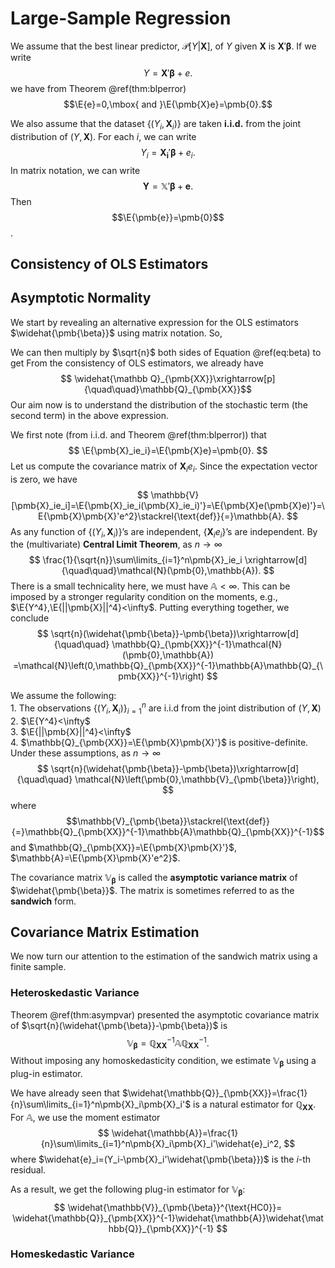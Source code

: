 # Large-Sample Regression
We assume that the best linear predictor, $\mathscr{P}[Y|\pmb{X}]$, of $Y$ given $\pmb{X}$ is $\pmb{X}'\pmb{\beta}$. If we write
$$
Y=\pmb{X}'\pmb{\beta}+e.
$$
we have from Theorem \@ref(thm:blperror)
$$\E{e}=0,\mbox{ and }\E{\pmb{X}e}=\pmb{0}.$$

We also assume that the dataset $\{(Y_i,\pmb{X}_i)\}$ are taken **i.i.d.** from the joint distribution of $(Y,\pmb{X})$. For each $i$, we can write
$$
Y_i=\pmb{X_i}'\pmb{\beta}+e_i.
$$
In matrix notation, we can write
$$
\pmb{Y}=\mathbb{X}'\pmb{\beta}+\pmb{e}.
$$
Then
$$\E{\pmb{e}}=\pmb{0}$$.

## Consistency of OLS Estimators

## Asymptotic Normality
We start by revealing an alternative expression for the OLS estimators $\widehat{\pmb{\beta}}$ using matrix notation.
\begin{align}
\widehat{\pmb{\beta}}
&=\left[\mathbb{X}'\mathbb{X}\right]^{-1}\mathbb{X}'\pmb{Y} \\
&=\left[\mathbb{X}'\mathbb{X}\right]^{-1}\mathbb{X}'(\mathbb{X}\pmb{\beta}+\pmb{e}) \\
&=\left[\mathbb{X}'\mathbb{X}\right]^{-1}(\mathbb{X}'\mathbb{X})\pmb{\beta}+
\left[\mathbb{X}'\mathbb{X}\right]^{-1}\mathbb{X}'\pmb{e} \\
&=\pmb{\beta} + \left[\mathbb{X}'\mathbb{X}\right]^{-1}\mathbb{X}'\pmb{e}
\end{align}
So,
\begin{equation}
\widehat{\pmb{\beta}}-\pmb{\beta} = \left[\mathbb{X}'\mathbb{X}\right]^{-1}\mathbb{X}'\pmb{e}
(\#eq:beta)
\end{equation}

We can then multiply by $\sqrt{n}$ both sides of Equation \@ref(eq:beta) to get
\begin{align}
\sqrt{n}\left(\widehat{\pmb{\beta}}-\pmb{\beta}\right)
&=\left( \frac{1}{n}\sum\limits_{i=1}^n\pmb{X}_i\pmb{X}_i' \right)^{-1}
\left( \frac{1}{\sqrt{n}}\sum\limits_{i=1}^n\pmb{X}_ie_i \right) \\
&=\widehat{\mathbb Q}_{\pmb{XX}}^{-1}
\left( \frac{1}{\sqrt{n}}\sum\limits_{i=1}^n\pmb{X}_ie_i \right)
\end{align}
From the consistency of OLS estimators, we already have 
$$ \widehat{\mathbb Q}_{\pmb{XX}}\xrightarrow[p]{\quad\quad}\mathbb{Q}_{\pmb{XX}}$$
Our aim now is to understand the distribution of the stochastic term (the second term) in the above expression.

We first note (from i.i.d. and Theorem \@ref(thm:blperror)) that 
$$
\E{\pmb{X}_ie_i}=\E{\pmb{X}e}=\pmb{0}.
$$
Let us compute the covariance matrix of $\pmb{X}_ie_i$. Since the expectation vector is zero, we have 
$$
\mathbb{V}[\pmb{X}_ie_i]=\E{\pmb{X}_ie_i(\pmb{X}_ie_i)'}=\E{\pmb{X}e(\pmb{X}e)'}=\E{\pmb{X}\pmb{X}'e^2}\stackrel{\text{def}}{=}\mathbb{A}.
$$
As any function of $\{(Y_i,\pmb{X}_i)\}$'s are independent,  $\{\pmb{X}_ie_i\}$'s are independent. By the (multivariate) **Central Limit Theorem**, as $n\to\infty$
$$
\frac{1}{\sqrt{n}}\sum\limits_{i=1}^n\pmb{X}_ie_i
\xrightarrow[d]{\quad\quad}\mathcal{N}(\pmb{0},\mathbb{A}).
$$
There is a small technicality here, we must have $\mathbb{A}<\infty$. This can be imposed by a stronger regularity condition on the moments, e.g.,
$\E{Y^4},\E{||\pmb{X}||^4}<\infty$.
Putting everything together, we conclude
$$
\sqrt{n}(\widehat{\pmb{\beta}}-\pmb{\beta})\xrightarrow[d]{\quad\quad}
\mathbb{Q}_{\pmb{XX}}^{-1}\mathcal{N}(\pmb{0},\mathbb{A})
=\mathcal{N}\left(0,\mathbb{Q}_{\pmb{XX}}^{-1}\mathbb{A}\mathbb{Q}_{\pmb{XX}}^{-1}\right)
$$

:::{.theorem #asympvar name="Asymptotic Distribution of OLS Estimators"}
We assume the following:  
1. The observations $\{(Y_i,\pmb{X}_i)\}_{i=1}^n$ are i.i.d from the joint
distribution of $(Y,\pmb{X})$  
2. $\E{Y^4}<\infty$  
3. $\E{||\pmb{X}||^4}<\infty$  
4. $\mathbb{Q}_{\pmb{XX}}=\E{\pmb{X}\pmb{X}'}$ is positive-definite.
Under these assumptions, as $n\to\infty$
$$
\sqrt{n}(\widehat{\pmb{\beta}}-\pmb{\beta})\xrightarrow[d]{\quad\quad}
\mathcal{N}\left(\pmb{0},\mathbb{V}_{\pmb{\beta}}\right),
$$
where 
$$\mathbb{V}_{\pmb{\beta}}\stackrel{\text{def}}{=}\mathbb{Q}_{\pmb{XX}}^{-1}\mathbb{A}\mathbb{Q}_{\pmb{XX}}^{-1}$$
and $\mathbb{Q}_{\pmb{XX}}=\E{\pmb{X}\pmb{X}'}$, $\mathbb{A}=\E{\pmb{X}\pmb{X}'e^2}$.
:::
The covariance matrix $\mathbb{V}_{\pmb{\beta}}$ is called the **asymptotic variance matrix** of $\widehat{\pmb{\beta}}$. The matrix is sometimes referred to as the **sandwich** form.

## Covariance Matrix Estimation
We now turn our attention to the estimation of the sandwich matrix using a finite sample.

### Heteroskedastic Variance
Theorem \@ref(thm:asympvar) presented the asymptotic covariance matrix of
$\sqrt{n}(\widehat{\pmb{\beta}}-\pmb{\beta})$ is
$$\mathbb{V}_{\pmb{\beta}}
=\mathbb{Q}_{\pmb{XX}}^{-1}\mathbb{A}\mathbb{Q}_{\pmb{XX}}^{-1}.$$
Without imposing any homoskedasticity condition, we estimate $\mathbb{V}_{\pmb{\beta}}$ using a plug-in estimator.

We have already seen that $\widehat{\mathbb{Q}}_{\pmb{XX}}=\frac{1}{n}\sum\limits_{i=1}^n\pmb{X}_i\pmb{X}_i'$ is a natural estimator for $\mathbb{Q}_{\pmb{XX}}$. For $\mathbb{A}$, we use the moment estimator
$$
\widehat{\mathbb{A}}=\frac{1}{n}\sum\limits_{i=1}^n\pmb{X}_i\pmb{X}_i'\widehat{e}_i^2,
$$
where $\widehat{e}_i=(Y_i-\pmb{X}_i'\widehat{\pmb{\beta}})$ is the $i$-th residual.


As a result, we get the following plug-in estimator for $\mathbb{V}_{\pmb{\beta}}$:
$$
\widehat{\mathbb{V}}_{\pmb{\beta}}^{\text{HC0}}=
\widehat{\mathbb{Q}}_{\pmb{XX}}^{-1}\widehat{\mathbb{A}}\widehat{\mathbb{Q}}_{\pmb{XX}}^{-1}
$$

### Homeskedastic Variance
